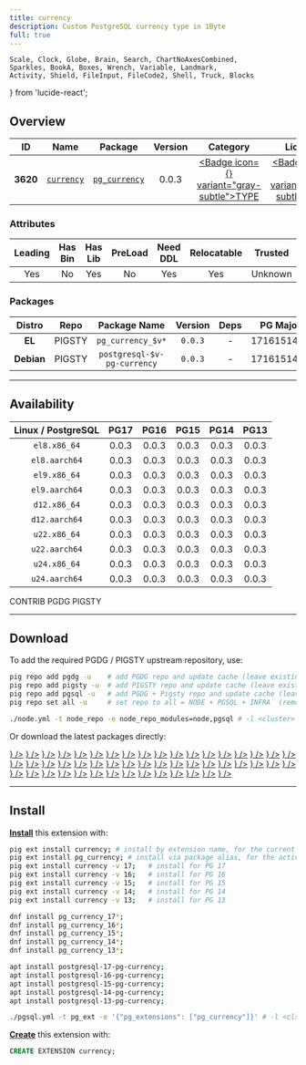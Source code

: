 ```yaml
---
title: currency
description: Custom PostgreSQL currency type in 1Byte
full: true
---
```


    Scale, Clock, Globe, Brain, Search, ChartNoAxesCombined,
    Sparkles, BookA, Boxes, Wrench, Variable, Landmark,
    Activity, Shield, FileInput, FileCode2, Shell, Truck, Blocks
} from 'lucide-react';

## Overview

| <TooltipIconButton tooltip="Extension unique identifier" side="top">ID</TooltipIconButton> | <TooltipIconButton tooltip="Extension name" side="top">Name</TooltipIconButton> | <TooltipIconButton tooltip="Package name for installation" side="top">Package</TooltipIconButton> | <TooltipIconButton tooltip="Latest available extension version" side="top">Version</TooltipIconButton> | <TooltipIconButton tooltip="Extension category" side="top">Category</TooltipIconButton> | <TooltipIconButton tooltip="Open source license" side="top">License</TooltipIconButton> | <TooltipIconButton tooltip="Programming language" side="top">Lang</TooltipIconButton> |
|:--------:|:--------:|:----------:|:--------------:|:---------------------------------------:|:------------------------------------------------------:|:----:|
| **3620** | [`currency`](https://github.com/adjust/pg-currency) | [`pg_currency`](/ext/currency) | 0.0.3 | <a href="/ext/type" className="no-underline"><Badge icon={<Boxes />} variant="gray-subtle">TYPE</Badge></a> | <a href="/ext/list/license#mit" className="no-underline"><Badge icon={<Scale />} variant="blue-subtle">MIT</Badge></a> | <a href="/ext/list/lang#c"><Badge icon={<FileCode2 />} variant="blue-subtle">C</Badge></a> |

### Attributes

| <TooltipIconButton tooltip="The Primary Leading extension in the Package" side="top">Leading</TooltipIconButton> | <TooltipIconButton tooltip="Contains binary utils" side="top">Has Bin</TooltipIconButton> | <TooltipIconButton tooltip="Contains .so shared library files" side="top">Has Lib</TooltipIconButton> | <TooltipIconButton tooltip="Requires preloading via shared_preload_libraries" side="top">PreLoad</TooltipIconButton> | <TooltipIconButton tooltip="Requires CREATE EXTENSION DDL command" side="top">Need DDL</TooltipIconButton> | <TooltipIconButton tooltip="Can be installed in any schema" side="top">Relocatable</TooltipIconButton> | <TooltipIconButton tooltip="Can be created by non-superuser" side="top">Trusted</TooltipIconButton> | <TooltipIconButton tooltip="Schemas used by this extension" side="top">Schemas</TooltipIconButton> |
|:-------:|:-------:|:-------:|:-------:|:--------:|:-----------:|:-------:|:-------:|
| Yes | No | Yes | No | Yes | Yes | Unknown | - |

### Packages

| <TooltipIconButton tooltip="Linux distribution family, EL or Debian" side="top">Distro</TooltipIconButton> | <TooltipIconButton tooltip="Package repository" side="top">Repo</TooltipIconButton> | <TooltipIconButton tooltip="The RPM/DEB Package Name Pattern (replace $v with real pg major)" side="top">Package Name</TooltipIconButton> | <TooltipIconButton tooltip="Latest package version" side="top">Version</TooltipIconButton> | <TooltipIconButton tooltip="RPM/DEB Package dependencies" side="top">Deps</TooltipIconButton> | <TooltipIconButton tooltip="Available in these PostgreSQL Major Versions" side="top">PG Major</TooltipIconButton> |
|:----------:|:--------:|:------------------------:|:-----------:|:------------:|:------------------:|
|   **EL**   | <Badge variant="amber-subtle"><span className="font-bold">PIGSTY</span></Badge> | `pg_currency_$v*` | `0.0.3` | - | <Badge variant="green-subtle">17</Badge><Badge variant="green-subtle">16</Badge><Badge variant="green-subtle">15</Badge><Badge variant="green-subtle">14</Badge><Badge variant="green-subtle">13</Badge> |
| **Debian** | <Badge variant="amber-subtle"><span className="font-bold">PIGSTY</span></Badge> | `postgresql-$v-pg-currency` | `0.0.3` | - | <Badge variant="green-subtle">17</Badge><Badge variant="green-subtle">16</Badge><Badge variant="green-subtle">15</Badge><Badge variant="green-subtle">14</Badge><Badge variant="green-subtle">13</Badge> |



------

## Availability

| <TooltipIconButton tooltip="Linux Distro Arch / PostgreSQL Major Version" side="top">Linux / PostgreSQL </TooltipIconButton> | **PG17** | **PG16** | **PG15** | **PG14** | **PG13** |
|:-----:|:-----:|:-----:|:-----:|:-----:|:-----:|
| `el8.x86_64` | <Badge variant="amber-subtle">0.0.3</Badge> | <Badge variant="amber-subtle">0.0.3</Badge> | <Badge variant="amber-subtle">0.0.3</Badge> | <Badge variant="amber-subtle">0.0.3</Badge> | <Badge variant="amber-subtle">0.0.3</Badge> |
| `el8.aarch64` | <Badge variant="amber-subtle">0.0.3</Badge> | <Badge variant="amber-subtle">0.0.3</Badge> | <Badge variant="amber-subtle">0.0.3</Badge> | <Badge variant="amber-subtle">0.0.3</Badge> | <Badge variant="amber-subtle">0.0.3</Badge> |
| `el9.x86_64` | <Badge variant="amber-subtle">0.0.3</Badge> | <Badge variant="amber-subtle">0.0.3</Badge> | <Badge variant="amber-subtle">0.0.3</Badge> | <Badge variant="amber-subtle">0.0.3</Badge> | <Badge variant="amber-subtle">0.0.3</Badge> |
| `el9.aarch64` | <Badge variant="amber-subtle">0.0.3</Badge> | <Badge variant="amber-subtle">0.0.3</Badge> | <Badge variant="amber-subtle">0.0.3</Badge> | <Badge variant="amber-subtle">0.0.3</Badge> | <Badge variant="amber-subtle">0.0.3</Badge> |
| `d12.x86_64` | <Badge variant="amber-subtle">0.0.3</Badge> | <Badge variant="amber-subtle">0.0.3</Badge> | <Badge variant="amber-subtle">0.0.3</Badge> | <Badge variant="amber-subtle">0.0.3</Badge> | <Badge variant="amber-subtle">0.0.3</Badge> |
| `d12.aarch64` | <Badge variant="amber-subtle">0.0.3</Badge> | <Badge variant="amber-subtle">0.0.3</Badge> | <Badge variant="amber-subtle">0.0.3</Badge> | <Badge variant="amber-subtle">0.0.3</Badge> | <Badge variant="amber-subtle">0.0.3</Badge> |
| `u22.x86_64` | <Badge variant="amber-subtle">0.0.3</Badge> | <Badge variant="amber-subtle">0.0.3</Badge> | <Badge variant="amber-subtle">0.0.3</Badge> | <Badge variant="amber-subtle">0.0.3</Badge> | <Badge variant="amber-subtle">0.0.3</Badge> |
| `u22.aarch64` | <Badge variant="amber-subtle">0.0.3</Badge> | <Badge variant="amber-subtle">0.0.3</Badge> | <Badge variant="amber-subtle">0.0.3</Badge> | <Badge variant="amber-subtle">0.0.3</Badge> | <Badge variant="amber-subtle">0.0.3</Badge> |
| `u24.x86_64` | <Badge variant="amber-subtle">0.0.3</Badge> | <Badge variant="amber-subtle">0.0.3</Badge> | <Badge variant="amber-subtle">0.0.3</Badge> | <Badge variant="amber-subtle">0.0.3</Badge> | <Badge variant="amber-subtle">0.0.3</Badge> |
| `u24.aarch64` | <Badge variant="amber-subtle">0.0.3</Badge> | <Badge variant="amber-subtle">0.0.3</Badge> | <Badge variant="amber-subtle">0.0.3</Badge> | <Badge variant="amber-subtle">0.0.3</Badge> | <Badge variant="amber-subtle">0.0.3</Badge> |

<Badge variant="green-subtle"><span className="font-black">CONTRIB</span></Badge> <Badge variant="blue-subtle"><span className="font-black">PGDG</span></Badge> <Badge variant="amber-subtle"><span className="font-black">PIGSTY</span></Badge>

------

## Download

To add the required PGDG / PIGSTY upstream repository, use:

```bash tab="pig"
pig repo add pgdg -u    # add PGDG repo and update cache (leave existing repos)
pig repo add pigsty -u  # add PIGSTY repo and update cache (leave existing repos)
pig repo add pgsql -u   # add PGDG + Pigsty repo and update cache (leave existing repos)
pig repo set all -u     # set repo to all = NODE + PGSQL + INFRA  (remove existing repos)
```
```bash tab="pigsty"
./node.yml -t node_repo -e node_repo_modules=node,pgsql # -l <cluster>
```

Or download the latest packages directly:

<Files>
    <Folder name="el8.x86_64">
        <a href="https://repo.pigsty.io/yum/pgsql/el8.x86_64/pg_currency_17-0.0.3-1PIGSTY.el8.x86_64.rpm"><File name="pg_currency_17-0.0.3-1PIGSTY.el8.x86_64.rpm" icon={<Package className="text-emerald-500" />} /></a>
        <a href="https://repo.pigsty.io/yum/pgsql/el8.x86_64/pg_currency_16-0.0.3-1PIGSTY.el8.x86_64.rpm"><File name="pg_currency_16-0.0.3-1PIGSTY.el8.x86_64.rpm" icon={<Package className="text-emerald-500" />} /></a>
        <a href="https://repo.pigsty.io/yum/pgsql/el8.x86_64/pg_currency_15-0.0.3-1PIGSTY.el8.x86_64.rpm"><File name="pg_currency_15-0.0.3-1PIGSTY.el8.x86_64.rpm" icon={<Package className="text-emerald-500" />} /></a>
        <a href="https://repo.pigsty.io/yum/pgsql/el8.x86_64/pg_currency_14-0.0.3-1PIGSTY.el8.x86_64.rpm"><File name="pg_currency_14-0.0.3-1PIGSTY.el8.x86_64.rpm" icon={<Package className="text-emerald-500" />} /></a>
        <a href="https://repo.pigsty.io/yum/pgsql/el8.x86_64/pg_currency_13-0.0.3-1PIGSTY.el8.x86_64.rpm"><File name="pg_currency_13-0.0.3-1PIGSTY.el8.x86_64.rpm" icon={<Package className="text-emerald-500" />} /></a>
    </Folder>
    <Folder name="el8.aarch64">
        <a href="https://repo.pigsty.io/yum/pgsql/el8.aarch64/pg_currency_17-0.0.3-1PIGSTY.el8.aarch64.rpm"><File name="pg_currency_17-0.0.3-1PIGSTY.el8.aarch64.rpm" icon={<Package className="text-orange-500" />} /></a>
        <a href="https://repo.pigsty.io/yum/pgsql/el8.aarch64/pg_currency_16-0.0.3-1PIGSTY.el8.aarch64.rpm"><File name="pg_currency_16-0.0.3-1PIGSTY.el8.aarch64.rpm" icon={<Package className="text-orange-500" />} /></a>
        <a href="https://repo.pigsty.io/yum/pgsql/el8.aarch64/pg_currency_15-0.0.3-1PIGSTY.el8.aarch64.rpm"><File name="pg_currency_15-0.0.3-1PIGSTY.el8.aarch64.rpm" icon={<Package className="text-orange-500" />} /></a>
        <a href="https://repo.pigsty.io/yum/pgsql/el8.aarch64/pg_currency_14-0.0.3-1PIGSTY.el8.aarch64.rpm"><File name="pg_currency_14-0.0.3-1PIGSTY.el8.aarch64.rpm" icon={<Package className="text-orange-500" />} /></a>
        <a href="https://repo.pigsty.io/yum/pgsql/el8.aarch64/pg_currency_13-0.0.3-1PIGSTY.el8.aarch64.rpm"><File name="pg_currency_13-0.0.3-1PIGSTY.el8.aarch64.rpm" icon={<Package className="text-orange-500" />} /></a>
    </Folder>
    <Folder name="el9.x86_64">
        <a href="https://repo.pigsty.io/yum/pgsql/el9.x86_64/pg_currency_17-0.0.3-1PIGSTY.el9.x86_64.rpm"><File name="pg_currency_17-0.0.3-1PIGSTY.el9.x86_64.rpm" icon={<Package className="text-emerald-500" />} /></a>
        <a href="https://repo.pigsty.io/yum/pgsql/el9.x86_64/pg_currency_16-0.0.3-1PIGSTY.el9.x86_64.rpm"><File name="pg_currency_16-0.0.3-1PIGSTY.el9.x86_64.rpm" icon={<Package className="text-emerald-500" />} /></a>
        <a href="https://repo.pigsty.io/yum/pgsql/el9.x86_64/pg_currency_15-0.0.3-1PIGSTY.el9.x86_64.rpm"><File name="pg_currency_15-0.0.3-1PIGSTY.el9.x86_64.rpm" icon={<Package className="text-emerald-500" />} /></a>
        <a href="https://repo.pigsty.io/yum/pgsql/el9.x86_64/pg_currency_14-0.0.3-1PIGSTY.el9.x86_64.rpm"><File name="pg_currency_14-0.0.3-1PIGSTY.el9.x86_64.rpm" icon={<Package className="text-emerald-500" />} /></a>
        <a href="https://repo.pigsty.io/yum/pgsql/el9.x86_64/pg_currency_13-0.0.3-1PIGSTY.el9.x86_64.rpm"><File name="pg_currency_13-0.0.3-1PIGSTY.el9.x86_64.rpm" icon={<Package className="text-emerald-500" />} /></a>
    </Folder>
    <Folder name="el9.aarch64">
        <a href="https://repo.pigsty.io/yum/pgsql/el9.aarch64/pg_currency_17-0.0.3-1PIGSTY.el9.aarch64.rpm"><File name="pg_currency_17-0.0.3-1PIGSTY.el9.aarch64.rpm" icon={<Package className="text-orange-500" />} /></a>
        <a href="https://repo.pigsty.io/yum/pgsql/el9.aarch64/pg_currency_16-0.0.3-1PIGSTY.el9.aarch64.rpm"><File name="pg_currency_16-0.0.3-1PIGSTY.el9.aarch64.rpm" icon={<Package className="text-orange-500" />} /></a>
        <a href="https://repo.pigsty.io/yum/pgsql/el9.aarch64/pg_currency_15-0.0.3-1PIGSTY.el9.aarch64.rpm"><File name="pg_currency_15-0.0.3-1PIGSTY.el9.aarch64.rpm" icon={<Package className="text-orange-500" />} /></a>
        <a href="https://repo.pigsty.io/yum/pgsql/el9.aarch64/pg_currency_14-0.0.3-1PIGSTY.el9.aarch64.rpm"><File name="pg_currency_14-0.0.3-1PIGSTY.el9.aarch64.rpm" icon={<Package className="text-orange-500" />} /></a>
        <a href="https://repo.pigsty.io/yum/pgsql/el9.aarch64/pg_currency_13-0.0.3-1PIGSTY.el9.aarch64.rpm"><File name="pg_currency_13-0.0.3-1PIGSTY.el9.aarch64.rpm" icon={<Package className="text-orange-500" />} /></a>
    </Folder>
    <Folder name="d12.x86_64">
        <a href="https://repo.pigsty.io/apt/pgsql/bookworm/pool/main/p/pg-currency/postgresql-17-pg-currency_0.0.3-1PIGSTY~bookworm_amd64.deb"><File name="postgresql-17-pg-currency_0.0.3-1PIGSTY~bookworm_amd64.deb" icon={<Box className="text-emerald-500" />} /></a>
        <a href="https://repo.pigsty.io/apt/pgsql/bookworm/pool/main/p/pg-currency/postgresql-16-pg-currency_0.0.3-1PIGSTY~bookworm_amd64.deb"><File name="postgresql-16-pg-currency_0.0.3-1PIGSTY~bookworm_amd64.deb" icon={<Box className="text-emerald-500" />} /></a>
        <a href="https://repo.pigsty.io/apt/pgsql/bookworm/pool/main/p/pg-currency/postgresql-15-pg-currency_0.0.3-1PIGSTY~bookworm_amd64.deb"><File name="postgresql-15-pg-currency_0.0.3-1PIGSTY~bookworm_amd64.deb" icon={<Box className="text-emerald-500" />} /></a>
        <a href="https://repo.pigsty.io/apt/pgsql/bookworm/pool/main/p/pg-currency/postgresql-14-pg-currency_0.0.3-1PIGSTY~bookworm_amd64.deb"><File name="postgresql-14-pg-currency_0.0.3-1PIGSTY~bookworm_amd64.deb" icon={<Box className="text-emerald-500" />} /></a>
        <a href="https://repo.pigsty.io/apt/pgsql/bookworm/pool/main/p/pg-currency/postgresql-13-pg-currency_0.0.3-1PIGSTY~bookworm_amd64.deb"><File name="postgresql-13-pg-currency_0.0.3-1PIGSTY~bookworm_amd64.deb" icon={<Box className="text-emerald-500" />} /></a>
    </Folder>
    <Folder name="d12.aarch64">
        <a href="https://repo.pigsty.io/apt/pgsql/bookworm/pool/main/p/pg-currency/postgresql-17-pg-currency_0.0.3-1PIGSTY~bookworm_arm64.deb"><File name="postgresql-17-pg-currency_0.0.3-1PIGSTY~bookworm_arm64.deb" icon={<Box className="text-orange-500" />} /></a>
        <a href="https://repo.pigsty.io/apt/pgsql/bookworm/pool/main/p/pg-currency/postgresql-16-pg-currency_0.0.3-1PIGSTY~bookworm_arm64.deb"><File name="postgresql-16-pg-currency_0.0.3-1PIGSTY~bookworm_arm64.deb" icon={<Box className="text-orange-500" />} /></a>
        <a href="https://repo.pigsty.io/apt/pgsql/bookworm/pool/main/p/pg-currency/postgresql-15-pg-currency_0.0.3-1PIGSTY~bookworm_arm64.deb"><File name="postgresql-15-pg-currency_0.0.3-1PIGSTY~bookworm_arm64.deb" icon={<Box className="text-orange-500" />} /></a>
        <a href="https://repo.pigsty.io/apt/pgsql/bookworm/pool/main/p/pg-currency/postgresql-14-pg-currency_0.0.3-1PIGSTY~bookworm_arm64.deb"><File name="postgresql-14-pg-currency_0.0.3-1PIGSTY~bookworm_arm64.deb" icon={<Box className="text-orange-500" />} /></a>
        <a href="https://repo.pigsty.io/apt/pgsql/bookworm/pool/main/p/pg-currency/postgresql-13-pg-currency_0.0.3-1PIGSTY~bookworm_arm64.deb"><File name="postgresql-13-pg-currency_0.0.3-1PIGSTY~bookworm_arm64.deb" icon={<Box className="text-orange-500" />} /></a>
    </Folder>
    <Folder name="u22.x86_64">
        <a href="https://repo.pigsty.io/apt/pgsql/jammy/pool/main/p/pg-currency/postgresql-17-pg-currency_0.0.3-1PIGSTY~jammy_amd64.deb"><File name="postgresql-17-pg-currency_0.0.3-1PIGSTY~jammy_amd64.deb" icon={<Box className="text-emerald-500" />} /></a>
        <a href="https://repo.pigsty.io/apt/pgsql/jammy/pool/main/p/pg-currency/postgresql-16-pg-currency_0.0.3-1PIGSTY~jammy_amd64.deb"><File name="postgresql-16-pg-currency_0.0.3-1PIGSTY~jammy_amd64.deb" icon={<Box className="text-emerald-500" />} /></a>
        <a href="https://repo.pigsty.io/apt/pgsql/jammy/pool/main/p/pg-currency/postgresql-15-pg-currency_0.0.3-1PIGSTY~jammy_amd64.deb"><File name="postgresql-15-pg-currency_0.0.3-1PIGSTY~jammy_amd64.deb" icon={<Box className="text-emerald-500" />} /></a>
        <a href="https://repo.pigsty.io/apt/pgsql/jammy/pool/main/p/pg-currency/postgresql-14-pg-currency_0.0.3-1PIGSTY~jammy_amd64.deb"><File name="postgresql-14-pg-currency_0.0.3-1PIGSTY~jammy_amd64.deb" icon={<Box className="text-emerald-500" />} /></a>
        <a href="https://repo.pigsty.io/apt/pgsql/jammy/pool/main/p/pg-currency/postgresql-13-pg-currency_0.0.3-1PIGSTY~jammy_amd64.deb"><File name="postgresql-13-pg-currency_0.0.3-1PIGSTY~jammy_amd64.deb" icon={<Box className="text-emerald-500" />} /></a>
    </Folder>
    <Folder name="u22.aarch64">
        <a href="https://repo.pigsty.io/apt/pgsql/jammy/pool/main/p/pg-currency/postgresql-17-pg-currency_0.0.3-1PIGSTY~jammy_arm64.deb"><File name="postgresql-17-pg-currency_0.0.3-1PIGSTY~jammy_arm64.deb" icon={<Box className="text-orange-500" />} /></a>
        <a href="https://repo.pigsty.io/apt/pgsql/jammy/pool/main/p/pg-currency/postgresql-16-pg-currency_0.0.3-1PIGSTY~jammy_arm64.deb"><File name="postgresql-16-pg-currency_0.0.3-1PIGSTY~jammy_arm64.deb" icon={<Box className="text-orange-500" />} /></a>
        <a href="https://repo.pigsty.io/apt/pgsql/jammy/pool/main/p/pg-currency/postgresql-15-pg-currency_0.0.3-1PIGSTY~jammy_arm64.deb"><File name="postgresql-15-pg-currency_0.0.3-1PIGSTY~jammy_arm64.deb" icon={<Box className="text-orange-500" />} /></a>
        <a href="https://repo.pigsty.io/apt/pgsql/jammy/pool/main/p/pg-currency/postgresql-14-pg-currency_0.0.3-1PIGSTY~jammy_arm64.deb"><File name="postgresql-14-pg-currency_0.0.3-1PIGSTY~jammy_arm64.deb" icon={<Box className="text-orange-500" />} /></a>
        <a href="https://repo.pigsty.io/apt/pgsql/jammy/pool/main/p/pg-currency/postgresql-13-pg-currency_0.0.3-1PIGSTY~jammy_arm64.deb"><File name="postgresql-13-pg-currency_0.0.3-1PIGSTY~jammy_arm64.deb" icon={<Box className="text-orange-500" />} /></a>
    </Folder>
    <Folder name="u24.x86_64">
        <a href="https://repo.pigsty.io/apt/pgsql/noble/pool/main/p/pg-currency/postgresql-17-pg-currency_0.0.3-1PIGSTY~noble_amd64.deb"><File name="postgresql-17-pg-currency_0.0.3-1PIGSTY~noble_amd64.deb" icon={<Box className="text-emerald-500" />} /></a>
        <a href="https://repo.pigsty.io/apt/pgsql/noble/pool/main/p/pg-currency/postgresql-16-pg-currency_0.0.3-1PIGSTY~noble_amd64.deb"><File name="postgresql-16-pg-currency_0.0.3-1PIGSTY~noble_amd64.deb" icon={<Box className="text-emerald-500" />} /></a>
        <a href="https://repo.pigsty.io/apt/pgsql/noble/pool/main/p/pg-currency/postgresql-15-pg-currency_0.0.3-1PIGSTY~noble_amd64.deb"><File name="postgresql-15-pg-currency_0.0.3-1PIGSTY~noble_amd64.deb" icon={<Box className="text-emerald-500" />} /></a>
        <a href="https://repo.pigsty.io/apt/pgsql/noble/pool/main/p/pg-currency/postgresql-14-pg-currency_0.0.3-1PIGSTY~noble_amd64.deb"><File name="postgresql-14-pg-currency_0.0.3-1PIGSTY~noble_amd64.deb" icon={<Box className="text-emerald-500" />} /></a>
        <a href="https://repo.pigsty.io/apt/pgsql/noble/pool/main/p/pg-currency/postgresql-13-pg-currency_0.0.3-1PIGSTY~noble_amd64.deb"><File name="postgresql-13-pg-currency_0.0.3-1PIGSTY~noble_amd64.deb" icon={<Box className="text-emerald-500" />} /></a>
    </Folder>
    <Folder name="u24.aarch64">
        <a href="https://repo.pigsty.io/apt/pgsql/noble/pool/main/p/pg-currency/postgresql-17-pg-currency_0.0.3-1PIGSTY~noble_arm64.deb"><File name="postgresql-17-pg-currency_0.0.3-1PIGSTY~noble_arm64.deb" icon={<Box className="text-orange-500" />} /></a>
        <a href="https://repo.pigsty.io/apt/pgsql/noble/pool/main/p/pg-currency/postgresql-16-pg-currency_0.0.3-1PIGSTY~noble_arm64.deb"><File name="postgresql-16-pg-currency_0.0.3-1PIGSTY~noble_arm64.deb" icon={<Box className="text-orange-500" />} /></a>
        <a href="https://repo.pigsty.io/apt/pgsql/noble/pool/main/p/pg-currency/postgresql-15-pg-currency_0.0.3-1PIGSTY~noble_arm64.deb"><File name="postgresql-15-pg-currency_0.0.3-1PIGSTY~noble_arm64.deb" icon={<Box className="text-orange-500" />} /></a>
        <a href="https://repo.pigsty.io/apt/pgsql/noble/pool/main/p/pg-currency/postgresql-14-pg-currency_0.0.3-1PIGSTY~noble_arm64.deb"><File name="postgresql-14-pg-currency_0.0.3-1PIGSTY~noble_arm64.deb" icon={<Box className="text-orange-500" />} /></a>
        <a href="https://repo.pigsty.io/apt/pgsql/noble/pool/main/p/pg-currency/postgresql-13-pg-currency_0.0.3-1PIGSTY~noble_arm64.deb"><File name="postgresql-13-pg-currency_0.0.3-1PIGSTY~noble_arm64.deb" icon={<Box className="text-orange-500" />} /></a>
    </Folder>
</Files>

------

## Install

[**Install**](/docs/pgsql/extension/install) this extension with:

```bash tab="pig"
pig ext install currency; # install by extension name, for the current active PG version
pig ext install pg_currency; # install via package alias, for the active PG version
pig ext install currency -v 17;   # install for PG 17
pig ext install currency -v 16;   # install for PG 16
pig ext install currency -v 15;   # install for PG 15
pig ext install currency -v 14;   # install for PG 14
pig ext install currency -v 13;   # install for PG 13
```
```bash tab="yum" 
dnf install pg_currency_17*;
dnf install pg_currency_16*;
dnf install pg_currency_15*;
dnf install pg_currency_14*;
dnf install pg_currency_13*;
```
```bash tab="apt" 
apt install postgresql-17-pg-currency;
apt install postgresql-16-pg-currency;
apt install postgresql-15-pg-currency;
apt install postgresql-14-pg-currency;
apt install postgresql-13-pg-currency;
```
```bash tab="ansible"
./pgsql.yml -t pg_ext -e '{"pg_extensions": ["pg_currency"]}' # -l <cls>
```

[**Create**](/docs/pgsql/extension/create) this extension with:

```sql
CREATE EXTENSION currency;
```


